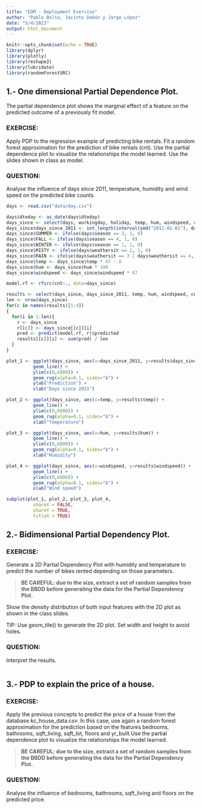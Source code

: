 ```yaml
---
title: "EDM - Deployment Exercise"
author: "Pablo Bolta, Jacinto Dobón y Jorge López"
date: "5/4/2023"
output: html_document
---
```


```r
knitr::opts_chunk$set(echo = TRUE)
library(dplyr)
library(plotly)
library(reshape2)
library(lubridate)
library(randomForestSRC)
```

## 1.- One dimensional Partial Dependence Plot.
The partial dependence plot shows the marginal effect of a feature on the predicted outcome of a previously fit model. 
 
### EXERCISE:
Apply PDP to the regression example of predicting bike rentals. Fit a random forest approximation for the prediction of bike rentals (cnt). Use the partial dependence plot to visualize the relationships the model learned. Use the slides shown in class as model.  

### QUESTION:
Analyse the influence of days since 2011, temperature, humidity and wind speed on the predicted bike counts.

```r
days <- read.csv("data/day.csv")

days$dteday <- as_date(days$dteday)
days_since <- select(days, workingday, holiday, temp, hum, windspeed, cnt)
days_since$days_since_2011 <- int_length(interval(ymd("2011-01-01"), days$dteday)) / (3600*24)
days_since$SUMMER <- ifelse(days$season == 3, 1, 0)
days_since$FALL <- ifelse(days$season == 4, 1, 0)
days_since$WINTER <- ifelse(days$season == 1, 1, 0)
days_since$MISTY <- ifelse(days$weathersit == 2, 1, 0)
days_since$RAIN <- ifelse(days$weathersit == 3 | days$weathersit == 4, 1, 0)
days_since$temp <- days_since$temp * 47 - 8
days_since$hum <- days_since$hum * 100
days_since$windspeed <- days_since$windspeed * 67
```


```r
model.rf <- rfsrc(cnt~., data=days_since)

results <- select(days_since, days_since_2011, temp, hum, windspeed, cnt)
len <- nrow(days_since)
for(c in names(results)[1:4])
{
  for(i in 1:len){
    r <- days_since
    r[[c]] <- days_since[[c]][i]
    pred <- predict(model.rf, r)$predicted
    results[[c]][i] <- sum(pred) / len
  }
}
```


```r
plot_1 <- ggplot(days_since, aes(x=days_since_2011, y=results$days_since_2011)) +
          geom_line() + 
          ylim(c(0,6000)) + 
          geom_rug(alpha=0.1, sides="b") + 
          ylab("Prediction") + 
          xlab("Days since 2011")

plot_2 <- ggplot(days_since, aes(x=temp, y=results$temp)) + 
          geom_line() + 
          ylim(c(0,6000)) + 
          geom_rug(alpha=0.1, sides="b") + 
          xlab("Temperature")

plot_3 <- ggplot(days_since, aes(x=hum, y=results$hum)) + 
          geom_line() + 
          ylim(c(0,6000)) + 
          geom_rug(alpha=0.1, sides="b") + 
          xlab("Humidity")

plot_4 <- ggplot(days_since, aes(x=windspeed, y=results$windspeed)) + 
          geom_line() + 
          ylim(c(0,6000)) + 
          geom_rug(alpha=0.1, sides="b") + 
          xlab("Wind speed")

subplot(plot_1, plot_2, plot_3, plot_4, 
          shareX = FALSE, 
          shareY = TRUE, 
          titleX = TRUE)
```

## 2.- Bidimensional Partial Dependency Plot.

### EXERCISE:
Generate a 2D Partial Dependency Plot with humidity and temperature to predict the number of bikes rented depending on those parameters.

> **BE CAREFUL: due to the size, extract a set of random samples from the BBDD before generating the data for the Partial Dependency Plot.**

Show the density distribution of both input features with the 2D plot as shown in the class slides. 

TIP: Use geom_tile() to generate the 2D plot. Set width and height to avoid holes. 

### QUESTION:
Interpret the results.

```r

```

## 3.- PDP to explain the price of a house.

### EXERCISE:
Apply the previous concepts to predict the price of a house from the database kc_house_data.csv. In this case, use again a random forest approximation for the prediction based on the features bedrooms, bathrooms, sqft_living, sqft_lot, floors and yr_built.Use the partial dependence plot to visualize the relationships the model learned.

> **BE CAREFUL: due to the size, extract a set of random samples from the BBDD before generating the data for the Partial Dependency Plot.** 

### QUESTION:
Analyse the influence of bedrooms, bathrooms, sqft_living and floors on the predicted price.

```r

```





